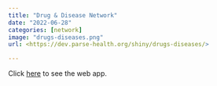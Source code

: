 ```yaml
---
title: "Drug & Disease Network"
date: "2022-06-28"
categories: [network]
image: "drugs-diseases.png"
url: <https://dev.parse-health.org/shiny/drugs-diseases/>

---
```


Click [here](https://dev.parse-health.org/shiny/drugs-diseases/) to see the web app.